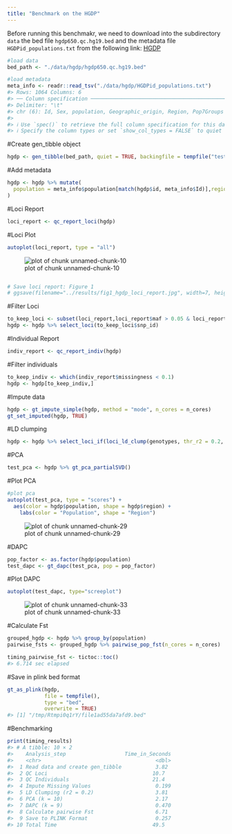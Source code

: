 ```yaml
---
title: "Benchmark on the HGDP"
---
```




Before running this benchmakr, we need to download into the subdirectory `data`
the bed file `hgdp650.qc.hg19.bed` and the metadata file `HGDPid_populations.txt` from the following link: [HGDP](https://missing_link)




``` r
#load data
bed_path <- "./data/hgdp/hgdp650.qc.hg19.bed"

#load metadata
meta_info <- readr::read_tsv("./data/hgdp/HGDPid_populations.txt")
#> Rows: 1064 Columns: 6
#> ── Column specification ───────────────────────────────────────────────────────────────────────────────────────────
#> Delimiter: "\t"
#> chr (6): Id, Sex, population, Geographic_origin, Region, Pop7Groups
#> 
#> ℹ Use `spec()` to retrieve the full column specification for this data.
#> ℹ Specify the column types or set `show_col_types = FALSE` to quiet this message.
```

#Create gen_tibble object




``` r
hgdp <- gen_tibble(bed_path, quiet = TRUE, backingfile = tempfile("test_"), n_cores = n_cores)
```



#Add metadata


``` r
hgdp <- hgdp %>% mutate(
  population = meta_info$population[match(hgdp$id, meta_info$Id)],region = meta_info$Region[match(hgdp$id, meta_info$Id)]
)
```

#Loci Report




``` r
loci_report <- qc_report_loci(hgdp)
```



#Loci Plot


``` r
autoplot(loci_report, type = "all")
```

![plot of chunk unnamed-chunk-10](figure/unnamed-chunk-10-1.png)

``` r

# Save loci report: Figure 1
# ggsave(filename="../results/fig1_hgdp_loci_report.jpg", width=7, height=5, units="in",dpi=350)
```

#Filter Loci




``` r
to_keep_loci <- subset(loci_report,loci_report$maf > 0.05 & loci_report$missingness <0.05)
hgdp <- hgdp %>% select_loci(to_keep_loci$snp_id)
```



#Individual Report




``` r
indiv_report <- qc_report_indiv(hgdp)
```



#Filter individuals




``` r
to_keep_indiv <- which(indiv_report$missingness < 0.1)
hgdp <- hgdp[to_keep_indiv,]
```



#Impute data




``` r
hgdp <- gt_impute_simple(hgdp, method = "mode", n_cores = n_cores)
gt_set_imputed(hgdp, TRUE)
```



#LD clumping




``` r
hgdp <- hgdp %>% select_loci_if(loci_ld_clump(genotypes, thr_r2 = 0.2, n_cores = n_cores))
```



#PCA




``` r
test_pca <- hgdp %>% gt_pca_partialSVD()
```



#Plot PCA


``` r
#plot pca
autoplot(test_pca, type = "scores") +
  aes(color = hgdp$population, shape = hgdp$region) +
    labs(color = "Population", shape = "Region")
```

![plot of chunk unnamed-chunk-29](figure/unnamed-chunk-29-1.png)

#DAPC




``` r
pop_factor <- as.factor(hgdp$population)
test_dapc <- gt_dapc(test_pca, pop = pop_factor)
```



#Plot DAPC

``` r
autoplot(test_dapc, type="screeplot")
```

![plot of chunk unnamed-chunk-33](figure/unnamed-chunk-33-1.png)

#Calculate Fst




``` r
grouped_hgdp <- hgdp %>% group_by(population)
pairwise_fsts <- grouped_hgdp %>% pairwise_pop_fst(n_cores = n_cores)
```


``` r
timing_pairwise_fst <- tictoc::toc()
#> 6.714 sec elapsed
```


#Save in plink bed format




``` r
gt_as_plink(hgdp,
            file = tempfile(),
            type = "bed",
            overwrite = TRUE)
#> [1] "/tmp/Rtmpi0q1rY/file1ad55da7afd9.bed"
```





#Benchmarking


``` r
print(timing_results)
#> # A tibble: 10 × 2
#>    Analysis_step                   Time_in_Seconds
#>    <chr>                                     <dbl>
#>  1 Read data and create gen_tibble           3.82 
#>  2 QC Loci                                  10.7  
#>  3 QC Individuals                           21.4  
#>  4 Impute Missing Values                     0.199
#>  5 LD Clumping (r2 = 0.2)                    3.81 
#>  6 PCA (k = 10)                              2.17 
#>  7 DAPC (k = 9)                              0.470
#>  8 Calculate pairwise Fst                    6.71 
#>  9 Save to PLINK Format                      0.257
#> 10 Total Time                               49.5
```
